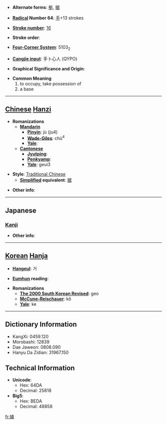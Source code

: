 * '''Alternate forms''': [[拠]], [[据]]

* '''[[Wiktionary:Chinese radical index| Radical]] Number 64''': [[Wiktionary:Chinese radical index 手|手]]+13 strokes

* '''[[Wiktionary:Chinese total strokes index|Stroke number]]''': [[Wiktionary:Chinese total strokes index 16|16]]

* '''Stroke order''': 

* '''[[Wiktionary:Chinese four corner index|Four-Corner System]]''': 5103<sub>2</sub>

* '''[[Wiktionary:Chinese Cangjie index|Cangjie input]]''': 手卜心人 (QYPO)

* '''Graphical Significance and Origin''': 

* '''Common Meaning'''
*#to occupy, take possession of
*# a base


----

== [[Chinese]] [[Hanzi]] ==

* '''Romanizations'''
** '''[[Mandarin]]'''
*** '''[[Pinyin]]''': jù (ju4)
*** '''[[Wade-Giles]]''': chü<sup>4</sup>
*** '''[[Yale]]''': 
** '''[[Cantonese]]'''
*** '''[[Jyutping]]''':
*** '''[[Penkyamp]]''': 
*** '''[[Yale]]''': geui3

* '''Style''': [[Traditional Chinese]] 
** '''[[Simplified Chinese|Simplified]] equivalent''': [[据]]

* '''Other info''': 

----

==Japanese==
===[[Kanji]]===
{{kanji|on readings=[[きょ]] (kyo), [[こ]] (ko), [[けき]] (keki)|kun readings=[[よる]] (yoru), [[あかし]] (akashi), [[ひく]] (hiku)}}

* '''Other info''':  

----

== [[Korean]] [[Hanja]] ==

* '''[[Hangeul]]''': 거

* '''[[Eumhun]] reading''': 

* '''Romanizations'''
** '''[[The 2000 South Korean Revised Romanization|The 2000 South Korean Revised]]''': geo
** '''[[McCune-Reischauer]]''': kŏ
** '''[[Yale]]''': ke

----

== Dictionary Information ==

* KangXi: 0459.120
* Morobashi: 12839
* Dae Jaweon: 0808.090
* Hanyu Da Zidian: 31967.150

== Technical Information ==

* '''Unicode''':
** Hex: 64DA
** Decimal: 25818
* '''Big5''':
** Hex: BEDA
** Decimal: 48858

[[fr:據]]